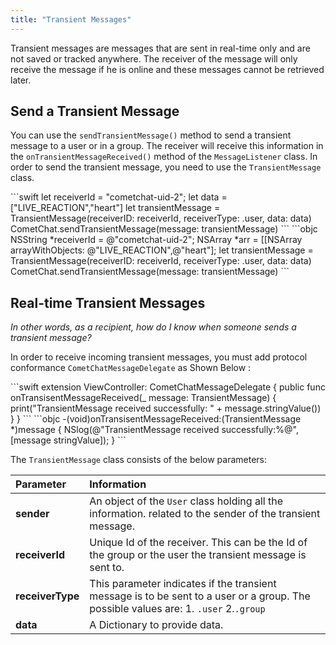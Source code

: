 ```yaml
---
title: "Transient Messages"
---
```




Transient messages are messages that are sent in real-time only and are not saved or tracked anywhere. The receiver of the message will only receive the message if he is online and these messages cannot be retrieved later.

## Send a Transient Message

You can use the `sendTransientMessage()` method to send a transient message to a user or in a group. The receiver will receive this information in the `onTransientMessageReceived()` method of the `MessageListener` class. In order to send the transient message, you need to use the `TransientMessage` class.

<Tabs>
<Tab title="Swift">
```swift
let receiverId = "cometchat-uid-2";
let data = ["LIVE_REACTION","heart"]
let transientMessage = TransientMessage(receiverID: receiverId, receiverType: .user, data: data)
CometChat.sendTransientMessage(message: transientMessage)
```

</Tab>

<Tab title="Objective C">
```objc
NSString *receiverId = @"cometchat-uid-2";
NSArray *arr = [[NSArray arrayWithObjects: @"LIVE_REACTION",@"heart"];
let transientMessage = TransientMessage(receiverID: receiverId, receiverType: .user, data: data)
CometChat.sendTransientMessage(message: transientMessage)
```

</Tab>

</Tabs>

## Real-time Transient Messages

*In other words, as a recipient, how do I know when someone sends a transient message?*

In order to receive incoming transient messages, you must add protocol conformance `CometChatMessageDelegate` as Shown Below :

<Tabs>
<Tab title="Swift">
```swift
extension ViewController: CometChatMessageDelegate {
  public func onTransisentMessageReceived(_ message: TransientMessage) {
        print("TransientMessage received successfully: " + message.stringValue())
    }
}
```

</Tab>

<Tab title="Objective C">
```objc
-(void)onTransisentMessageReceived:(TransientMessage *)message {
    NSlog(@"TransientMessage received successfully:%@", [message stringValue]);
}
```

</Tab>

</Tabs>

The `TransientMessage` class consists of the below parameters:

| Parameter        | Information                                                                                                                          |
| :---------------- | :------------------------------------------------------------------------------------------------------------------------------------ |
| **sender**       | An object of the `User` class holding all the information. related to the sender of the transient message.                           |
| **receiverId**   | Unique Id of the receiver. This can be the Id of the group or the user the transient message is sent to.                             |
| **receiverType** | This parameter indicates if the transient message is to be sent to a user or a group. The possible values are: 1. `.user` 2.`.group` |
| **data**         | A Dictionary to provide data.                                                                                                        |
